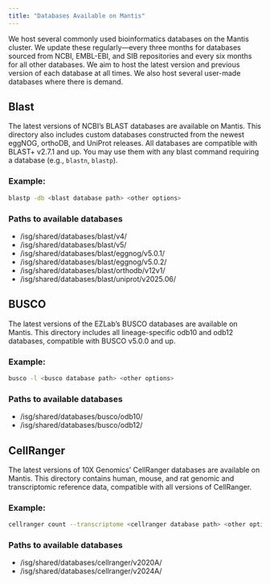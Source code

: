 ```yaml
---
title: "Databases Available on Mantis"
---
```


We host several commonly used bioinformatics databases on the Mantis cluster. We update these regularly---every three months for databases sourced from NCBI, EMBL-EBI, and SIB repositories and every six months for all other databases. We aim to host the latest version and previous version of each database at all times. We also host several user-made databases where there is demand.

## Blast

The latest versions of NCBI's BLAST databases are available on Mantis. This directory also includes custom databases constructed from the newest eggNOG, orthoDB, and UniProt releases. All databases are compatible with BLAST+ v2.7.1 and up. You may use them with any blast command requiring a database (e.g., `blastn`, `blastp`).

### Example:

``` bash
blastp -db <blast database path> <other options>
```

### Paths to available databases

-   /isg/shared/databases/blast/v4/
-   /isg/shared/databases/blast/v5/
-   /isg/shared/databases/blast/eggnog/v5.0.1/
-   /isg/shared/databases/blast/eggnog/v5.0.2/
-   /isg/shared/databases/blast/orthodb/v12v1/
-   /isg/shared/databases/blast/uniprot/v2025.06/

## BUSCO

The latest versions of the EZLab's BUSCO databases are available on Mantis. This directory includes all lineage-specific odb10 and odb12 databases, compatible with BUSCO v5.0.0 and up.

### Example:

``` bash
busco -l <busco database path> <other options>
```

### Paths to available databases

-   /isg/shared/databases/busco/odb10/
-   /isg/shared/databases/busco/odb12/

## CellRanger

The latest versions of 10X Genomics' CellRanger databases are available on Mantis. This directory contains human, mouse, and rat genomic and transcriptomic reference data, compatible with all versions of CellRanger.

### Example:

``` bash
cellranger count --transcriptome <cellranger database path> <other options>
```

### Paths to available databases

-   /isg/shared/databases/cellranger/v2020A/
-   /isg/shared/databases/cellranger/v2024A/

<!-- <button type="button" class="btn btn-primary btn-sm chevron-toggle" data-bs-toggle="collapse" 
    data-bs-target="#demo0"> 
  Show Paths <i class="bi bi-chevron-down"></i>
</button> -->

<!-- <div id="demo0" class="collapse">
<ul>
  <li>/isg/shared/databases/blast/v5</li>
  <li>/isg/shared/databases/blast/v4</li>
  <li>/isg/shared/databases/blast/eggnog</li>
</ul>
<hr></hr>

</div> -->


<!-- ### Database 2
Put a brief description of the database here and maybe some instructions about how it is used.

<button type="button" class="btn btn-primary btn-sm chevron-toggle" data-bs-toggle="collapse" 
    data-bs-target="#demo1">
  Show Paths <i class="bi bi-chevron-down"></i>
</button>
<div id="demo1" class="collapse">
<table class="table">
  <tr>
    <th>Col1</th>
    <th>Col2</th>
  </tr>

  <tr>
    <td>Path</td>
    <td>Source</td>
  </tr>

  <tr>
    <td>Path</td>
    <td>Source</td>
  </tr>

</table>
</div> -->
